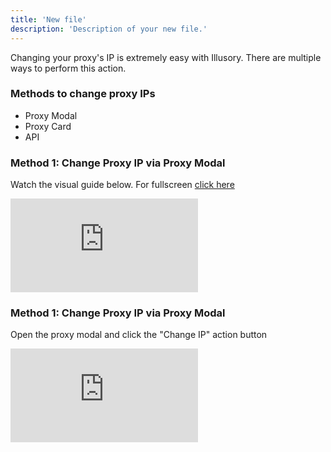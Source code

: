 ```yaml
---
title: 'New file'
description: 'Description of your new file.'
---
```


Changing your proxy's IP is extremely easy with Illusory. There are multiple ways to perform this action.

### Methods to change proxy IPs

- Proxy Modal
- Proxy Card
- API

### Method 1: Change Proxy IP via Proxy Modal

Watch the visual guide below. For fullscreen [click here](https://app.arcade.software/share/8hIzlf77C9QGvR4dxlVQ)

<div style={{
  position: 'relative',
  paddingBottom: 'calc(62.5% + 41px)',
  height: '0'
  }}>
<iframe
  src="https://demo.arcade.software/DO70TU5PpFbCsQm2OFTy?embed"
  title="Change Proxy IP (Modal)"
  frameborder="0"
  loading="lazy"
  allowfullscreen
  webkitallowfullscreen
  mozallowfullscreen
  style={{
    background: '#000000',
    width: '100%',
    height: '100%',
    position: 'absolute',
    top: '0',
    left: '0',
    colorScheme: 'none'
  }}></iframe>
</div>



### Method 1: Change Proxy IP via Proxy Modal

Open the proxy modal and click the "Change IP" action button

<iframe
  src="https://demo.arcade.software/DO70TU5PpFbCsQm2OFTy?embed"
  title="Change Proxy IP (Modal)"
  frameborder="0"
  loading="lazy"
  webkitallowfullscreen
  mozallowfullscreen
  allowfullscreen
  style={{
    background: '#000000',
    width: '100%',
    height: '100vh',
    maxHeight: '500px',
    maxWidth: '700px',
    colorScheme: 'none'
  }}></iframe>
